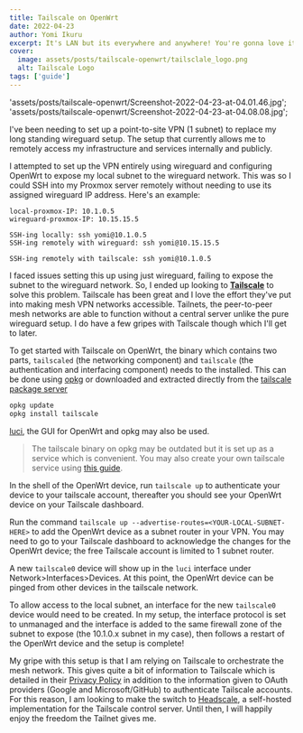 ```yaml
---
title: Tailscale on OpenWrt
date: 2022-04-23
author: Yomi Ikuru
excerpt: It's LAN but its everywhere and anywhere! You're gonna love it.
cover:
  image: assets/posts/tailscale-openwrt/tailsclale_logo.png
  alt: Tailscale Logo
tags: ['guide']
---
```



  'assets/posts/tailscale-openwrt/Screenshot-2022-04-23-at-04.01.46.jpg';
  'assets/posts/tailscale-openwrt/Screenshot-2022-04-23-at-04.08.08.jpg';

I've been needing to set up a point-to-site VPN (1 subnet) to replace my long standing wireguard setup. The setup that currently allows me to remotely access my infrastructure and services internally and publicly.

I attempted to set up the VPN entirely using wireguard and configuring OpenWrt to expose my local subnet to the wireguard network. This was so I could SSH into my Proxmox server remotely without needing to use its assigned wireguard IP address. Here's an example:

```
local-proxmox-IP: 10.1.0.5
wireguard-proxmox-IP: 10.15.15.5

SSH-ing locally: ssh yomi@10.1.0.5
SSH-ing remotely with wireguard: ssh yomi@10.15.15.5

SSH-ing remotely with tailscale: ssh yomi@10.1.0.5
```

I faced issues setting this up using just wireguard, failing to expose the subnet to the wireguard network. So, I ended up looking to [**Tailscale**](https://tailscale.com) to solve this problem. Tailscale has been great and I love the effort they've put into making mesh VPN networks accessible. Tailnets, the peer-to-peer mesh networks are able to function without a central server unlike the pure wireguard setup. I do have a few gripes with Tailscale though which I'll get to later.

To get started with Tailscale on OpenWrt, the binary which contains two parts, `tailscaled` (the networking component) and `tailscale` (the authentication and interfacing component) needs to the installed. This can be done using [opkg](https://openwrt.org/docs/guide-user/additional-software/opkg) or downloaded and extracted directly from the [tailscale package server](https://pkgs.tailscale.com/stable/#static)

```bash
opkg update
opkg install tailscale
```

[luci](https://openwrt.org/docs/techref/luci), the GUI for OpenWrt and opkg may also be used.

> The tailscale binary on opkg may be outdated but it is set up as a service which is convenient. You may also create your own tailscale service using [this guide](https://willangley.org/how-i-set-up-tailscale-on-my-wifi-router).

In the shell of the OpenWrt device, run `tailscale up` to authenticate your device to your tailscale account, thereafter you should see your OpenWrt device on your Tailscale dashboard.

Run the command `tailscale up --advertise-routes=<YOUR-LOCAL-SUBNET-HERE>` to add the OpenWrt device as a subnet router in your VPN. You may need to go to your Tailscale dashboard to acknowledge the changes for the OpenWrt device; the free Tailscale account is limited to 1 subnet router.

<R2Image key={luciWebInterface} alt="Luci web interface showing tailscale device." />

A new `tailscale0` device will show up in the `luci` interface under Network>Interfaces>Devices. At this point, the OpenWrt device can be pinged from other devices in the tailscale network.

To allow access to the local subnet, an interface for the new `tailscale0` device would need to be created. In my setup, the interface protocol is set to unmanaged and the interface is added to the same firewall zone of the subnet to expose (the 10.1.0.x subnet in my case), then follows a restart of the OpenWrt device and the setup is complete!

<R2Image key={ts0InterfaceOnLuci} alt="Tailscale interface - TS0." />

My gripe with this setup is that I am relying on Tailscale to orchestrate the mesh network. This gives quite a bit of information to Tailscale which is detailed in their [Privacy Policy](https://tailscale.com/privacy-policy/) in addition to the information given to OAuth providers (Google and Microsoft/GitHub) to authenticate Tailscale accounts. For this reason, I am looking to make the switch to [Headscale](https://github.com/juanfont/headscale), a self-hosted implementation for the Tailscale control server. Until then, I will happily enjoy the freedom the Tailnet gives me.
